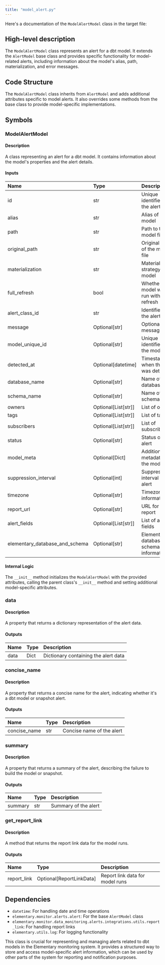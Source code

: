 ```yaml
---
title: "model_alert.py"
---
```


Here's a documentation of the `ModelAlertModel` class in the target file:

## High-level description
The `ModelAlertModel` class represents an alert for a dbt model. It extends the `AlertModel` base class and provides specific functionality for model-related alerts, including information about the model's alias, path, materialization, and error messages.

## Code Structure
The `ModelAlertModel` class inherits from `AlertModel` and adds additional attributes specific to model alerts. It also overrides some methods from the base class to provide model-specific implementations.

## Symbols

### ModelAlertModel
#### Description
A class representing an alert for a dbt model. It contains information about the model's properties and the alert details.

#### Inputs
| Name | Type | Description |
|:-----|:-----|:------------|
| id | str | Unique identifier for the alert |
| alias | str | Alias of the model |
| path | str | Path to the model file |
| original_path | str | Original path of the model file |
| materialization | str | Materialization strategy of the model |
| full_refresh | bool | Whether the model was run with full refresh |
| alert_class_id | str | Identifier for the alert class |
| message | Optional[str] | Optional error message |
| model_unique_id | Optional[str] | Unique identifier for the model |
| detected_at | Optional[datetime] | Timestamp when the alert was detected |
| database_name | Optional[str] | Name of the database |
| schema_name | Optional[str] | Name of the schema |
| owners | Optional[List[str]] | List of owners |
| tags | Optional[List[str]] | List of tags |
| subscribers | Optional[List[str]] | List of subscribers |
| status | Optional[str] | Status of the alert |
| model_meta | Optional[Dict] | Additional metadata for the model |
| suppression_interval | Optional[int] | Suppression interval for the alert |
| timezone | Optional[str] | Timezone information |
| report_url | Optional[str] | URL for the report |
| alert_fields | Optional[List[str]] | List of alert fields |
| elementary_database_and_schema | Optional[str] | Elementary database and schema information |

#### Internal Logic
The `__init__` method initializes the `ModelAlertModel` with the provided attributes, calling the parent class's `__init__` method and setting additional model-specific attributes.

### data
#### Description
A property that returns a dictionary representation of the alert data.

#### Outputs
| Name | Type | Description |
|:-----|:-----|:------------|
| data | Dict | Dictionary containing the alert data |

### concise_name
#### Description
A property that returns a concise name for the alert, indicating whether it's a dbt model or snapshot alert.

#### Outputs
| Name | Type | Description |
|:-----|:-----|:------------|
| concise_name | str | Concise name of the alert |

### summary
#### Description
A property that returns a summary of the alert, describing the failure to build the model or snapshot.

#### Outputs
| Name | Type | Description |
|:-----|:-----|:------------|
| summary | str | Summary of the alert |

### get_report_link
#### Description
A method that returns the report link data for the model runs.

#### Outputs
| Name | Type | Description |
|:-----|:-----|:------------|
| report_link | Optional[ReportLinkData] | Report link data for model runs |

## Dependencies
- `datetime`: For handling date and time operations
- `elementary.monitor.alerts.alert`: For the base `AlertModel` class
- `elementary.monitor.data_monitoring.alerts.integrations.utils.report_link`: For handling report links
- `elementary.utils.log`: For logging functionality

This class is crucial for representing and managing alerts related to dbt models in the Elementary monitoring system. It provides a structured way to store and access model-specific alert information, which can be used by other parts of the system for reporting and notification purposes.